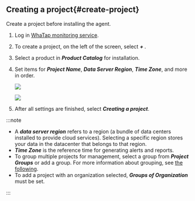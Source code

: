 ## Creating a project{#create-project}

Create a project before installing the agent.

1.  Log in [WhaTap monitoring service](https://service.whatap.io).

2.  To create a project, on the left of the screen, select **_+ <TR sid='project_add_btn'/>_**.

3.  Select a product in **_Product Catalog_** for installation.

4.  Set items for **_Project Name_**, **_Data Server Region_**, **_Time Zone_**, and more in order.

    <Xclude product='browser'>
    <p><img src='/img/create-project-v2.png' /></p>
    </Xclude>

    <InDoc product='browser'>
    <p><img src='/img/create-project-v2-browser.png' /></p>
    </InDoc>

5.  After all settings are finished, select **_Creating a project_**.

:::note

-   A **_data server region_** refers to a region (a bundle of data centers installed to provide cloud services). Selecting a specific region stores your data in the datacenter that belongs to that region.
-   **_Time Zone_** is the reference time for generating alerts and reports.
-   To group multiple projects for management, select a group from **_Project Groups_** or add a group. For more information about grouping, see [the following](../project/group).
-   To add a project with an organization selected, **_Groups of Organization_** must be set.

:::

